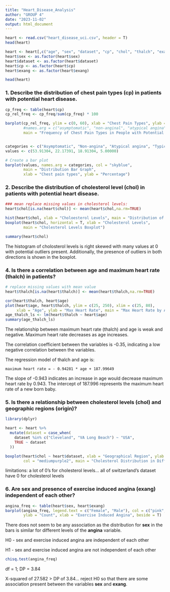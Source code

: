 ```yaml
---
title: "Heart_Disease_Analysis"
author: "GROUP 4"
date: "2023-11-02"
output: html_document
---
```


```r
heart <- read.csv("heart_disease_uci.csv", header = T)
head(heart)

heart <- heart[,c("age", "sex", "dataset", "cp", "chol", "thalch", "exang")]
heart$sex <- as.factor(heart$sex)
heart$dataset <- as.factor(heart$dataset)
heart$cp <- as.factor(heart$cp)
heart$exang <- as.factor(heart$exang)

head(heart)
```

### 1. Describe the distribution of chest pain types (cp) in patients with potential heart disease.

```r
cp_freq <- table(heart$cp)
cp_rel_freq <- cp_freq/sum(cp_freq) * 100

barplot(cp_rel_freq, ylim = c(0, 60), xlab = "Chest Pain Types", ylab = "Count",
        #names.arg = c("asymptomatic", "non-anginal", "atypical angina", "typical angina"),
        main = "Frequency of Chest Pain Types in People with Potential Heart Disease")


categories <- c("Asymptomatic", "Non-angina", "Atypical angina", "Typical angina")
values <- c(53.91304, 22.17391, 18.91304, 5.00000)

# Create a bar plot
barplot(values, names.arg = categories, col = "skyblue",
        main = "Distribution Bar Graph",
        xlab = "Chest pain types", ylab = "Percentage")


```

### 2. Describe the distribution of cholesterol level (chol) in patients with potential heart disease.

```r
### mean replace missing values in cholesterol levels:
heart$chol[is.na(heart$chol)] <- mean(heart$chol,na.rm=TRUE)

hist(heart$chol, xlab = "Choloesterol Levels", main = "Distribution of Cholesterol Levels")
boxplot(heart$chol, horizontal = T, xlab = "Cholesterol Levels",
        main = "Cholesterol Levels Boxplot")

summary(heart$chol)
```

The histogram of cholosterol levels is right skewed with many values at 0 with potential outliers present. Additionally, the presence of outliers in both directions is shown in the boxplot.

### 4. Is there a correlation between age and maximum heart rate (thalch) in patients?

```r
# replace missing values with mean value
heart$thalch[is.na(heart$thalch)] <- mean(heart$thalch,na.rm=TRUE)

cor(heart$thalch, heart$age)
plot(heart$age, heart$thalch, ylim = c(25, 250), xlim = c(25, 80),
     xlab = "Age", ylab = "Max Heart Rate", main = "Max Heart Rate by Age")
age_thalch_ls <- lm(heart$thalch ~ heart$age)
summary(age_thalch_ls)
```

The relationship between maximum heart rate (thalch) and age is weak and negative. Maximum heart rate decreases as age increases.

The correlation coefficient between the variables is -0.35, indicating a low negative correlation between the variables.

The regression model of thalch and age is:

    maximum heart rate = - 0.94281 * age + 187.99649

The slope of -0.943 indicates an increase in age would decrease maximum heart rate by 0.943. The intercept of 187.996 represents the maximum heart rate of a new born baby.

### 5. Is there a relationship between cholesterol levels (chol) and geographic regions (origin)?

```r
library(dplyr)

heart <- heart %>%
  mutate(dataset = case_when(
    dataset %in% c("Cleveland", "VA Long Beach") ~ "USA",
    TRUE ~ dataset
  ))

boxplot(heart$chol ~ heart$dataset, xlab = "Geographical Region", ylab = "Cholesterol Levels (mg/dL)",
        col = "mediumpurple2", main = "Cholesterol Distribution in Different Geographical Regions")
```

limitations: a lot of 0's for cholesterol levels... all of switzerland's dataset have 0 for cholesterol levels

### 6. Are sex and presence of exercise induced angina (exang) independent of each other?

```r
angina_freq <- table(heart$sex, heart$exang)
barplot(angina_freq, legend.text = c("Female", "Male"), col = c("pink", "lightblue"),
        ylab = "Count", xlab = "Exercise Induced Angina", beside = T)
```

There does not seem to be any association as the distribution for **sex** in the bars is similar for different levels of the **angina** variable.

H0 - sex and exercise induced angina are independent of each other

H1 - sex and exercise induced angina are not independent of each other

```r
chisq.test(angina_freq)
```

df = 1; DP = 3.84

X-squared of 27.582 > DP of 3.84... reject H0 so that there are some association present between the variables **sex** and **exang**.
